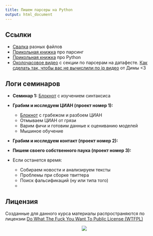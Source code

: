 ```yaml
---
title: Пишем парсеры на Python
output: html_document
---
```


## Ссылки

* [Свалка](https://github.com/FUlyankin/Parsers) разных файлов
* [Прикольная книжка](https://github.com/FUlyankin/Parsers/raw/master/Ryan_Mitchell_Web_Scraping_with_Python-_Collecting_Data_from_the_Modern_Web_2015.pdf) про парсинг
* [Прикольная книжка](https://github.com/FUlyankin/Parsers/raw/master/Python_Cookbook_3rd_Edition_proglib.pdf) про Python 
* [Околочасовое видео](https://it.mail.ru/video/954/) с секции по парсерам на датафесте. [Как сделать так, чтобы вас не вычислили по ip видео](https://it.mail.ru/video/933/) от Димы <3


## Логи семинаров 

* **Семинар 1:**  [Блокнот](https://github.com/FUlyankin/Parsers/blob/master/sems/1_Python_intro.ipynb) с изучением синтаксиса

* **Грабим и исследуем ЦИАН (проект номер 1):**
  * [Блокнот](https://github.com/FUlyankin/Parsers/blob/master/sems/CIAN_parser.ipynb) с грабежом и разбоем ЦИАН 
  * Отмываем ЦИАН от грязи
  * Варим фичи и готовим данные к оцениванию моделей
  * Мышиное обучение 

* **Грабим и исследуем контакт (проект номер 2):**


* **Пишем своего собственного паука (проект номер 3):**

* Если останется время: 
   * Собираем новости и анализируем тексты
   * Проблемы при сборке твиттера
   * Поиск фальсификаций (ну или типа того)
   * 



Лицензия
----------
Созданные для данного курса материалы распространяются по лицензии [Do What The Fuck You Want To Public License (WTFPL)](http://www.wtfpl.net/)

<center>
![](https://pp.vk.me/c628518/v628518275/387e/jkyZ06tAVpE.jpg)
</center>





